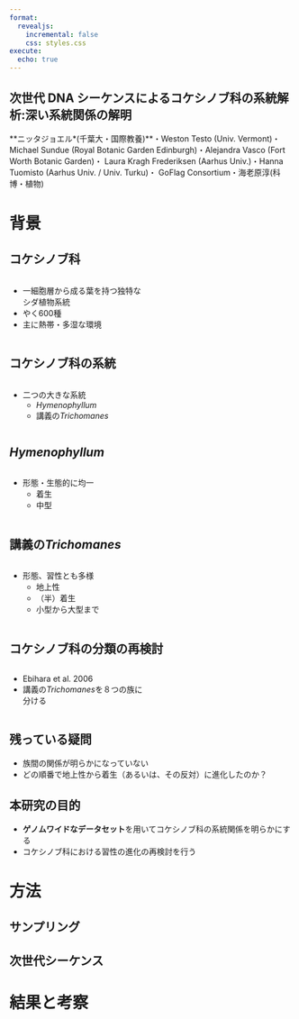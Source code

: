 ```yaml
---
format:
  revealjs:
    incremental: false
    css: styles.css
execute: 
  echo: true
---
```


## 次世代 DNA シーケンスによるコケシノブ科の系統解析:深い系統関係の解明

**ニッタジョエル*(千葉大・国際教養)**・Weston Testo (Univ. Vermont)・Michael Sundue (Royal Botanic Garden Edinburgh)・Alejandra Vasco (Fort Worth Botanic Garden)・ Laura Kragh Frederiksen (Aarhus Univ.)・Hanna Tuomisto (Aarhus Univ. / Univ. Turku)・ GoFlag Consortium・海老原淳(科博・植物)

# 背景

## コケシノブ科

:::: {.columns}

::: {.column width="50%"}
- 一細胞層から成る葉を持つ独特なシダ植物系統
- やく600種
- 主に熱帯・多湿な環境
:::

::: {.column width="50%"}
:::

::::

## コケシノブ科の系統

:::: {.columns}

::: {.column width="50%"}
- 二つの大きな系統
  - *Hymenophyllum*
  - 講義の*Trichomanes*
:::

::: {.column width="50%"}
:::

::::

## *Hymenophyllum*

:::: {.columns}

::: {.column width="50%"}
- 形態・生態的に均一
  - 着生
  - 中型
:::

::: {.column width="50%"}
:::

::::

## 講義の*Trichomanes*

:::: {.columns}

::: {.column width="50%"}
- 形態、習性とも多様
  - 地上性
  - （半）着生
  - 小型から大型まで
:::

::: {.column width="50%"}
:::

::::

## コケシノブ科の分類の再検討

:::: {.columns}

::: {.column width="50%"}
- Ebihara et al. 2006
- 講義の*Trichomanes*を８つの族に分ける
:::

::: {.column width="50%"}
:::

::::

## 残っている疑問

- 族間の関係が明らかになっていない
- どの順番で地上性から着生（あるいは、その反対）に進化したのか？

## 本研究の目的

- **ゲノムワイドなデータセット**を用いてコケシノブ科の系統関係を明らかにする
- コケシノブ科における習性の進化の再検討を行う

# 方法

## サンプリング

## 次世代シーケンス

# 結果と考察